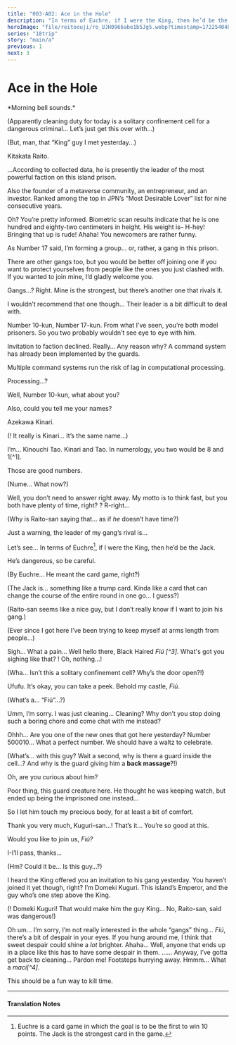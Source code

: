 ```yaml
---
title: "003-A02: Ace in the Hole"
description: "In terms of Euchre, if I were the King, then he’d be the Jack. He’s dangerous, so be careful."
heroImage: "file/reitoouji/ro_UJH0966abe1b5Jg5.webp?timestamp=1722540483501"
series: "18trip"
story: "main/a"
previous: 1
next: 3
---
```



# Ace in the Hole

<Divider loc="Maximum Security Unit" />

<Narration>
*Morning bell sounds.*
</Narration>

<StoryImg src="https://f005.backblazeb2.com/file/reitoouji/ro_UJH0966abe1b5Jg5.webp?timestamp=1722540483501" alt="1"/>

<Bubble character="Tao">
<p class="t">(Apparently cleaning duty for today is a solitary confinement cell for a dangerous criminal... Let’s just get this over with...)</p>

<p class="t">(But, man, that “King” guy I met yesterday...)</p>
</Bubble>

<Divider fb="start" />

<Bubble character="Kinari" name="500017">
Kitakata Raito.

…According to collected data, he is presently the leader of the most powerful faction on this island prison.

Also the founder of a metaverse community, an entrepreneur, and an investor. Ranked among the top in JPN’s “Most Desirable Lover” list for nine consecutive years.
</Bubble>

<Bubble character="Raito">
Oh? You’re pretty informed.
</Bubble>

<Bubble character="Kinari" name="500017">
Biometric scan results indicate that he is one hundred and eighty-two centimeters in height. His weight is–
</Bubble>

<Bubble character="Tao">
H-hey! Bringing that up is rude!
</Bubble>

<Bubble character="Raito">
Ahaha! You newcomers are rather funny.

As Number 17 said, I’m forming a group… or, rather, a gang in this prison.

There are other gangs too, but you would be better off joining one if you want to protect yourselves from people like the ones you just clashed with. If you wanted to join mine, I’d gladly welcome you.
</Bubble>

<Bubble character="Tao">
Gangs…?
</Bubble>

<Bubble character="Raito">
Right. Mine is the strongest, but there’s another one that rivals it.

I wouldn’t recommend that one though… Their leader is a bit difficult to deal with.

Number 10-kun, Number 17-kun. From what I’ve seen, you’re both model prisoners. So you two probably wouldn’t see eye to eye with him.
</Bubble>

<Bubble character="Kinari" name="500017">
Invitation to faction declined.
</Bubble>

<Bubble character="Raito">
Really… Any reason why?
</Bubble>

<Bubble character="Kinari" name="500017">
A command system has already been implemented by the guards.

Multiple command systems run the risk of lag in computational processing.
</Bubble>

<StoryImg src="https://f005.backblazeb2.com/file/reitoouji/ro_GJ3s66abe1b5dlk4.webp?timestamp=1722540482801" alt="2"/>

<Bubble character="Raito">
Processing…?

Well, Number 10-kun, what about you?

Also, could you tell me your names?
</Bubble>

<Bubble character="Kinari" name="500017">
Azekawa Kinari.
</Bubble>

<Bubble character="Tao">
<p class="t">(! It really is Kinari… It’s the same name…)</p>
</Bubble>

<Bubble character="Tao">
I’m… Kinouchi Tao.
</Bubble>

<Bubble character="Raito">
Kinari and Tao. In numerology, you two would be 8 and 1[^1].

Those are good numbers.
</Bubble>

<Bubble character="Tao">
<p class="t">(Nume… What now?)</p>
</Bubble>

<Bubble character="Raito">
Well, you don’t need to answer right away. My motto is to think fast, but you both have plenty of time, right?
</Bubble>

<Bubble character="Tao">
? R-right…
</Bubble>

<Bubble character="Tao">
<p class="t">(Why is Raito-san saying that… as if <i>he</i> doesn’t have time?)</p>
</Bubble>

<Bubble character="Raito">
Just a warning, the leader of my gang’s rival is…

Let’s see… In terms of Euchre[^2], if I were the King, then he’d be the Jack.

He’s dangerous, so be careful.
</Bubble>

<Divider fb="end" />

<Divider loc="Maximum Security Unit" />

<StoryImg src="https://f005.backblazeb2.com/file/reitoouji/ro_Mxb66abe1b5hkzA3.webp?timestamp=1722540484804" alt="3"/>


<Bubble character="Tao">
<p class="t">(By Euchre… He meant the card game, right?)</p>

<p class="t">(The Jack is... something like a trump card. Kinda like a card that can change the course of the entire round in one go... I guess?)</p>

<p class="t">(Raito-san seems like a nice guy, but I don’t really know if I want to join his gang.)</p>

<p class="t">(Ever since I got here I’ve been trying to keep myself at arms length from people...)</p>
</Bubble>

<Bubble character="Tao">
Sigh… What a pain…
</Bubble>

<StoryImg src="https://f005.backblazeb2.com/file/reitoouji/ro_oSCLjon66abe1b57.webp?timestamp=1722540485498" alt="4"/>

<Bubble character="Kuguri" name="???">
Well hello there, Black Haired <i>Fiú [^3]</i>. What's got you sighing like that?
</Bubble>

<Bubble character="Tao">
! Oh, nothing…!
</Bubble>

<Bubble character="Tao">
<p class="t">(Wha… Isn’t this a solitary confinement cell? Why’s the door open?!)</p>
</Bubble>

<Bubble character="Kuguri" name="???">
Ufufu. It’s okay, you can take a peek. Behold my castle, <i>Fiú</i>.
</Bubble>

<Bubble character="Tao">
<p class="t">(What’s a… “Fiú”…?)</p>
</Bubble>

<Bubble character="Tao">
Umm, I’m sorry. I was just cleaning…
</Bubble>

<Bubble character="Kuguri" name="???">
Cleaning? Why don’t you stop doing such a boring chore and come chat with me instead?

Ohhh… Are you one of the new ones that got here yesterday? Number 500010… What a perfect number. We should have a waltz to celebrate.
</Bubble>

<Bubble character="Tao">
<p class="t">(What’s… with this guy? Wait a second, why is there a guard inside the cell…? And why is the guard giving him a <b>back massage</b>?!)</p>
</Bubble>

<Bubble character="Kuguri" name="???">
Oh, are you curious about him?

Poor thing, this guard creature here. He thought he was keeping watch, but ended up being the imprisoned one instead…

So I let him touch my precious body, for at least a bit of comfort.
</Bubble>

<Bubble character="Spineless Guard">
Thank you very much, Kuguri-san…!
</Bubble>

<Bubble character="Kuguri" name="???">
That’s it... You’re so good at this.

Would you like to join us, <i>Fiú?</i>
</Bubble>

<Bubble character="Tao">
I-I’ll pass, thanks…
</Bubble>

<Bubble character="Tao">
<p class="t">(Hm? Could it be… Is this guy…?)</p>
</Bubble>

<Bubble character="Kuguri" name="???">
I heard the King offered you an invitation to his gang yesterday. You haven’t joined it yet though, right?
</Bubble>

<StoryImg src="https://f005.backblazeb2.com/file/reitoouji/ro_uq66abe1b5ofmjB2.webp?timestamp=1722540483669" alt="5"/>

<Bubble character="Kuguri">
I’m Domeki Kuguri. This island’s Emperor, and the guy who’s one step above the King.
</Bubble>

<Bubble character="Tao">
<p class="t">(! Domeki Kuguri! That would make him the guy King… No, Raito-san, said was dangerous!)</p>
</Bubble>

<Bubble character="Tao">
Oh um… I’m sorry, I’m not really interested in the whole “gangs” thing…
</Bubble>

<Bubble character="Kuguri">
<i>Fiú</i>, there’s a bit of despair in your eyes. If you hung around me, I think that sweet despair could shine a <i>lot</i> brighter.
</Bubble>

<Bubble character="Tao">
Ahaha… Well, anyone that ends up in a place like this has to have some despair in them.
</Bubble>

<StoryImg src="https://f005.backblazeb2.com/file/reitoouji/ro_xBm66abe1b5RY8a3.webp?timestamp=1722540484084" alt="6"/>

<Bubble character="Kuguri">
……
</Bubble>

<Bubble character="Tao">
Anyway, I’ve gotta get back to cleaning… Pardon me!
</Bubble>

<Narration>
Footsteps hurrying away.
</Narration>

<Bubble character="Kuguri">
Hmmm… What a <i>maci[^4]</i>.

This should be a fun way to kill time.
</Bubble>

***

<h4>Translation Notes</h4>

[^1]: In numerology, 8 means prosperity while 1 means leadership/independence.
[^2]: Euchre is a card game in which the goal is to be the first to win 10 points. The Jack is the strongest card in the game.
[^3]: Hungarian for “boy”/“guy”/etc.
[^4]: Kuguri’s nickname for Tao. Hungarian for teddy bear.